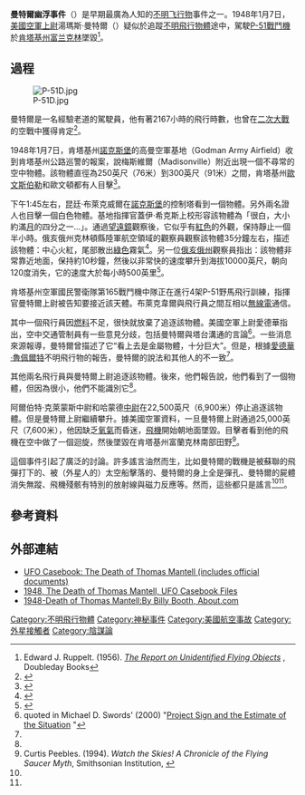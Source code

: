 '''曼特爾幽浮事件'''（{{lang-en|Mantell UFO incident}}）是早期最廣為人知的[[不明飞行物|不明飞行物]]事件之一。1948年1月7日，[[美國空軍|美國空軍]][[上尉|上尉]]湯瑪斯·曼特爾（{{lang-en|Thomas Francis Mantell Jr.}}）疑似於追蹤[[不明飛行物體|不明飛行物體]]途中，駕駛[[P-51戰鬥機|P-51戰鬥機]]於[[肯塔基州|肯塔基州]][[富兰克林_(肯塔基州)|富兰克林]]墜毀<ref name="Ruppelt">Edward J. Ruppelt. (1956). ''[http://www.nicap.org/rufo/rufo-01.htm The Report on Unidentified Flying Objects] {{Wayback|url=http://www.nicap.org/rufo/rufo-01.htm|date=20130927014715}}'', Doubleday Books</ref>。

==過程==

[[File:P-51D.jpg|thumb]]

曼特爾是一名經驗老道的駕駛員，他有著2167小時的飛行時數，也曾在[[二次大戰|二次大戰]]的空戰中獲得肯定<ref>{{cite web|title=Mantell Pt 3|url=http://www.virtuallystrange.net/ufo/ufoupdates/listers/mantell3.html|archiveurl=https://web.archive.org/web/20050112005353/http://www.virtuallystrange.net/ufo/ufoupdates/listers/mantell3.html|archivedate=2005-01-12}}</ref>。

1948年1月7日，肯塔基州[[諾克斯堡|諾克斯堡]]的高曼空軍基地（Godman Army Airfield）收到肯塔基州公路巡警的報案，說梅斯維爾（Madisonville）附近出現一個不尋常的空中物體。該物體直徑為250英尺（76米）到300英尺（91米）之間，肯塔基州[[歐文斯伯勒|歐文斯伯勒]]和歐文頓都有人目擊<ref>{{cite book|last1=Ridge|first1=Francis|title=The Mantell Incident|date=2010|publisher=NICAP|page=1|edition=1st|url=http://www.nicap.org/books/Mantell_Incident/The_Mantell_Incident.pdf|accessdate=3 August 2018|archive-date=2021-02-13|archive-url=https://web.archive.org/web/20210213055155/http://www.nicap.org/books/Mantell_Incident/The_Mantell_Incident.pdf|dead-url=no}}</ref>。

下午1:45左右，昆廷·布萊克威爾在[[諾克斯堡|諾克斯堡]]的控制塔看到一個物體。另外兩名證人也目擊一個白色物體。基地指揮官蓋伊·希克斯上校形容該物體為「很白，大小約滿[[月|月]]的四分之一...」。通過[[望遠鏡|望遠鏡]]觀察後，它似乎有[[紅色|紅色]]的外觀，保持靜止一個半小時。俄亥俄州克林頓縣陸軍航空領域的觀察員觀察該物體35分鐘左右，描述該物體：中心火紅，尾部散出[[綠色|綠色]]霧氣<ref>{{cite web|title=News Release of Clinton County Army Air Field dated 8 January 1948.|url=http://www.ufocasebook.com/mantelldocu1.gif|publisher=|access-date=2019-02-20|archive-date=2020-09-14|archive-url=https://web.archive.org/web/20200914230237/https://www.ufocasebook.com/mantelldocu1.gif|dead-url=no}}</ref>。另一位[[俄亥俄州|俄亥俄州]]觀察員指出：該物體非常靠近地面，保持約10秒鐘，然後以非常快的速度攀升到海拔10000英尺，朝向120度消失，它的速度大於每小時500英里<ref>{{cite web|title=Report of Albert Pickering.|url=http://www.ufocasebook.com/mantelldocu4.gif|publisher=|access-date=2019-02-20|archive-date=2020-09-14|archive-url=https://web.archive.org/web/20200914225609/https://www.ufocasebook.com/mantelldocu4.gif|dead-url=no}}</ref>。

肯塔基州空軍國民警衛隊第165戰鬥機中隊正在進行4架P-51野馬飛行訓練，指揮官曼特爾上尉被告知要接近該天體。布萊克韋爾與飛行員之間互相以[[無線電|無線電]]通信。

其中一個飛行員因[[燃料|燃料]]不足，很快就放棄了追逐該物體。美國空軍上尉愛德華指出，空中交通管制員有一些意見分歧，包括曼特爾與塔台溝通的言論<ref>quoted in Michael D. Swords' (2000) "[http://www.ufoscience.org/history/swords.pdf Project Sign and the Estimate of the Situation] {{webarchive|url=https://web.archive.org/web/20081029193012/http://www.ufoscience.org/history/swords.pdf|date=2008-10-29}}"</ref>。一些消息來源報導，曼特爾曾描述了它“看上去是金屬物體，十分巨大”。但是，根據[[愛德華·魯佩爾特|愛德華·魯佩爾特]]不明飛行物的報告，曼特爾的說法和其他人的不一致<ref name="Ruppelt"/>。

其他兩名飛行員與曼特爾上尉追逐該物體。後來，他們報告說，他們看到了一個物體，但因為很小，他們不能識別它<ref name="Ruppelt"/>。

阿爾伯特·克萊蒙斯中尉和哈蒙德[[中尉|中尉]]在22,500英尺（6,900米）停止追逐該物體。但是曼特爾上尉繼續攀升。據美國空軍資料，一旦曼特爾上尉通過25,000英尺（7,600米），他因缺乏[[氧氣|氧氣]]而昏迷，[[飛機|飛機]]開始朝地面墜毀。目擊者看到他的飛機在空中做了一個迴旋，然後墜毀在肯塔基州富蘭克林南部田野<ref name="Peebles">Curtis Peebles. (1994). ''Watch the Skies! A Chronicle of the Flying Saucer Myth'', Smithsonian Institution,  {{ISBN|1-56098-343-4}}</ref>。

這個事件引起了廣泛的討論。許多謠言油然而生，比如曼特爾的戰機是被蘇聯的飛彈打下的、被（外星人的）太空船擊落的、曼特爾的身上全是彈孔、曼特爾的屍體消失無蹤、飛機殘骸有特別的放射線與磁力反應等。然而，這些都只是謠言<ref name="Ruppelt" /><ref name="Peebles" />。

== 參考資料 ==
{{reflist}}

== 外部連結 ==
*[http://www.ufocasebook.com/Mantell.html UFO Casebook: The Death of Thomas Mantell (includes official documents)] {{Wayback|url=http://www.ufocasebook.com/Mantell.html |date=20201108113814 }}
*[http://www.ufocasebook.com/Mantell.html 1948, The Death of Thomas Mantell, UFO Casebook Files] {{Wayback|url=http://www.ufocasebook.com/Mantell.html |date=20201108113814 }}
*[https://web.archive.org/web/20071124212442/http://ufos.about.com/od/bestufocasefiles/p/mantell.htm 1948-Death of Thomas Mantell:By Billy Booth, About.com]

{{不明飛行物}}
{{陰謀論}}
{{DEFAULTSORT:Mantell UFO incident}}
[[Category:不明飛行物體|Category:不明飛行物體]]
[[Category:神秘事件|Category:神秘事件]]
[[Category:美國航空事故|Category:美國航空事故]]
[[Category:外星接觸者|Category:外星接觸者]]
[[Category:陰謀論|Category:陰謀論]]